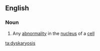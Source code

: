 ==English==

===Noun===
{{wikipedia}}
{{en-noun|dyskaryoses}}

# {{lb|en|cytology}} Any [[abnormality]] in the [[nucleus]] of a [[cell]]

[[ta:dyskaryosis]]